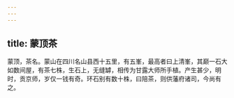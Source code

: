 ```yaml
---
---
---
```

title: 蒙顶茶
---



蒙顶，茶名。蒙山在四川名山县西十五里，有五峯，最高者曰上清峯，其巅一石大如数间屋，有茶七株，生石上，无缝罅，相传为甘露大师所手植。产生甚少，明时，贡京师，岁仅一钱有奇。环石别有数十株，曰陪茶，则供藩府诸司，今尚有之。